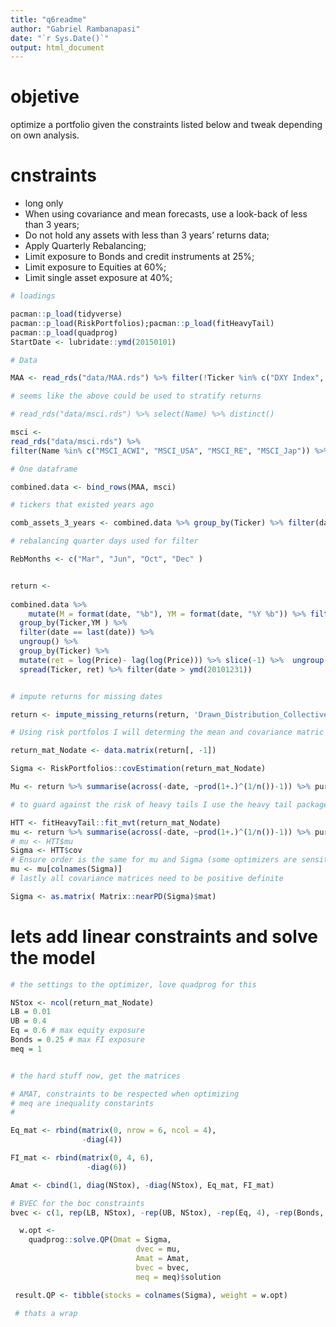 ```yaml
---
title: "q6readme"
author: "Gabriel Rambanapasi"
date: "`r Sys.Date()`"
output: html_document
---
```


# objetive 

optimize a portfolio given the constraints listed below and tweak depending on own analysis. 



# cnstraints 

- long only 
- When using covariance and mean forecasts, use a look-back of less than 3 years;
- Do not hold any assets with less than 3 years’ returns data;
- Apply Quarterly Rebalancing;
- Limit exposure to Bonds and credit instruments at 25%;
- Limit exposure to Equities at 60%;
- Limit single asset exposure at 40%;

```r
# loadings

pacman::p_load(tidyverse)
pacman::p_load(RiskPortfolios);pacman::p_load(fitHeavyTail)
pacman::p_load(quadprog)
StartDate <- lubridate::ymd(20150101)

# Data 

MAA <- read_rds("data/MAA.rds") %>% filter(!Ticker %in% c("DXY Index", 'BCOMTR Index', "ADXY Index")) %>% select(-Name)

# seems like the above could be used to stratify returns 

# read_rds("data/msci.rds") %>% select(Name) %>% distinct()

msci <-
read_rds("data/msci.rds") %>%
filter(Name %in% c("MSCI_ACWI", "MSCI_USA", "MSCI_RE", "MSCI_Jap")) %>%  rename(Ticker = Name)

# One dataframe

combined.data <- bind_rows(MAA, msci) 

# tickers that existed years ago 

comb_assets_3_years <- combined.data %>% group_by(Ticker) %>% filter(date == as.Date("2020/11/25")) %>% pull(Ticker) %>% unique()

# rebalancing quarter days used for filter 

RebMonths <- c("Mar", "Jun", "Oct", "Dec" )


return <- 
  
combined.data %>%
    mutate(M = format(date, "%b"), YM = format(date, "%Y %b")) %>% filter(M %in% RebMonths) %>%filter(Ticker %in% comb_assets_3_years) %>% 
  group_by(Ticker,YM ) %>% 
  filter(date == last(date)) %>%
  ungroup() %>% 
  group_by(Ticker) %>% 
  mutate(ret = log(Price)- lag(log(Price))) %>% slice(-1) %>%  ungroup() %>%select(date, Ticker, ret) %>% 
  spread(Ticker, ret) %>% filter(date > ymd(20101231))


# impute returns for missing dates

return <- impute_missing_returns(return, 'Drawn_Distribution_Collective')

# Using risk portfolos I will determing the mean and covariance matric 

return_mat_Nodate <- data.matrix(return[, -1])

Sigma <- RiskPortfolios::covEstimation(return_mat_Nodate)

Mu <- return %>% summarise(across(-date, ~prod(1+.)^(1/n())-1)) %>% purrr::as_vector()

# to guard against the risk of heavy tails I use the heavy tail package and estimate new mean and covariance matrix

HTT <- fitHeavyTail::fit_mvt(return_mat_Nodate)
mu <- return %>% summarise(across(-date, ~prod(1+.)^(1/n())-1)) %>% purrr::as_vector()
# mu <- HTT$mu
Sigma <- HTT$cov
# Ensure order is the same for mu and Sigma (some optimizers are sensitive to ordering... :( )
mu <- mu[colnames(Sigma)] 
# lastly all covariance matrices need to be positive definite 

Sigma <- as.matrix( Matrix::nearPD(Sigma)$mat)
```
# lets add linear constraints and solve the model

```r

# the settings to the optimizer, love quadprog for this 

NStox <- ncol(return_mat_Nodate)
LB = 0.01
UB = 0.4
Eq = 0.6 # max equity exposure
Bonds = 0.25 # max FI exposure
meq = 1


# the hard stuff now, get the matrices 

# AMAT, constraints to be respected when optimizing
# meq are inequality constarints 
# 

Eq_mat <- rbind(matrix(0, nrow = 6, ncol = 4),
                -diag(4))

FI_mat <- rbind(matrix(0, 4, 6), 
                 -diag(6))

Amat <- cbind(1, diag(NStox), -diag(NStox), Eq_mat, FI_mat)

# BVEC for the boc constraints 
bvec <- c(1, rep(LB, NStox), -rep(UB, NStox), -rep(Eq, 4), -rep(Bonds, 6))

  w.opt <-
    quadprog::solve.QP(Dmat = Sigma,
                            dvec = mu,
                            Amat = Amat,
                            bvec = bvec,
                            meq = meq)$solution

 result.QP <- tibble(stocks = colnames(Sigma), weight = w.opt)
 
 # thats a wrap
```


